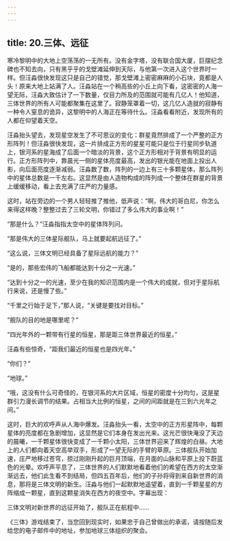 ```yaml
---
---
---
```

title: 20.三体、远征
---

寒冷黎明中的大地上空荡荡的一无所有。没有金字塔，没有联合国大厦，巨摆纪念碑也不知去向，只有黑乎乎的戈壁滩延伸到天际，与他第一次进入这个世界时一样。但汪淼很快发现这只是自己的错觉，那戈壁滩上密密麻麻的小石块，竟都是人头！原来大地上站满了人。汪淼站在一个稍高些的小丘上向下看，这密密的人海一望无际，汪淼大致估计了一下数量，仅目力所及的范围就可能有几亿人！他知道，三体世界的所有人可能都聚集在这里了。寂静笼罩着一切，这几亿人造就的寂静有一种令人窒息的诡异，这黎明中的人海正在等待什么。汪淼看看附近，发现所有的人都在仰望着天空。

汪淼抬头望去，发现星空发生了不可思议的变化：群星竟然排成了一个严整的正方形阵列！但汪淼很快发现，这一片排成正方形的星星可能只是位于行星同步轨道上，银河系的星海成了后面一个暗淡的背景，这个正方形相对于背景有明显的运行。正方形阵列中，靠晨光一侧的星体亮度最高，发出的银光能在地面上投出人影，向后面亮度逐渐减弱。汪淼数了数，阵列的一边上有三十多颗星体，那么阵列中的星体总数是一千左右。这显然是由人造物构成的阵列成一个整体在群星的背景上缓缓移动，看上去充满了庄严的力量感。

这时，站在旁边的一个男人轻轻推了推他，低声说：“啊，伟大的哥白尼，你怎么来得这样晚？整整过去了三轮文明，你错过了多么伟大的事业啊！”

“那是什么？”汪淼指指太空中的星体阵列问。

“那是伟大的三体星际舰队，马上就要起航远征了。”

“这么说，三体文明已经具备了星际远航的能力？”

“是的，那些宏伟的飞船都能达到十分之一光速。”

“达到十分之一的光速，至少在我的知识范围内是一个伟大的成就，但对于星际航行来说，还是慢了些。”

“千里之行始于足下，”那人说，“关键是要找对目标。”

“舰队的目的地是哪里呢？”

“四光年外的一颗带有行星的恒星，那是距三体世界最近的恒星。”

汪淼有些惊奇，“距我们最近的恒星也是四光年。”

“你们？”

“地球。”

“哦，这没有什么可奇怪的，在银河系的大片区域，恒星的密度十分均匀，这是星群引力漫长调节的结果。占相当大比例的恒星，之间的间距就是在三到六光年之间。”

这时，巨大的欢呼声从人海中爆发。汪淼抬头一看，太空中的正方形星阵中，每颗星体的亮度都在急剧增加，这显然是它们本身在发出光来。这光芒很快淹没了天边的晨曦，一千颗星体很快变成了一千颗小太阳，三体世界迎来了辉煌的白昼。大地上的人们都向着天空高举双手，形成了一望无际的手臂的草原。三体舰队开始加速，庄严地移过苍穹，掠过刚刚升起的巨月顶端，在月面的山脉和平原上投下蔚蓝色的光晕。欢呼声平息了，三体世界的人们默默地看着他们的希望在西方的太空渐渐远去，他们此生看不到结局，但四五百年后，他们的子孙将得到来自新世界的消息，那将是三体文明的新生。汪淼与他们一起默默地遥望着，直到一千颗星星的方阵缩成一颗星，直到这颗星消失在西方的夜空中。字幕出现：

三体文明对新世界的远征开始了，舰队正在航程中……

《三体》游戏结束了，当您回到现实时，如果忠于自己曾做出的承诺，请按随后发给您的电子邮件中的地址，参加地球三体组织的聚会。